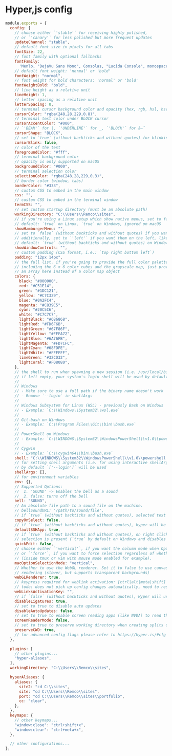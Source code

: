 # Hyper,js config

```js filename="Hyper.js config" copy
module.exports = {
  config: {
    // choose either `'stable'` for receiving highly polished,
    // or `'canary'` for less polished but more frequent updates
    updateChannel: "stable",
    // default font size in pixels for all tabs
    fontSize: 22,
    // font family with optional fallbacks
    fontFamily:
      'Menlo, "DejaVu Sans Mono", Consolas, "Lucida Console", monospace',
    // default font weight: 'normal' or 'bold'
    fontWeight: "normal",
    // font weight for bold characters: 'normal' or 'bold'
    fontWeightBold: "bold",
    // line height as a relative unit
    lineHeight: 1,
    // letter spacing as a relative unit
    letterSpacing: 0,
    // terminal cursor background color and opacity (hex, rgb, hsl, hsv, hwb or cmyk)
    cursorColor: "rgba(248,28,229,0.8)",
    // terminal text color under BLOCK cursor
    cursorAccentColor: "#000",
    // `'BEAM'` for |, `'UNDERLINE'` for _, `'BLOCK'` for â–ˆ
    cursorShape: "BLOCK",
    // set to `true` (without backticks and without quotes) for blinking cursor
    cursorBlink: false,
    // color of the text
    foregroundColor: "#fff",
    // terminal background color
    // opacity is only supported on macOS
    backgroundColor: "#000",
    // terminal selection color
    selectionColor: "rgba(248,28,229,0.3)",
    // border color (window, tabs)
    borderColor: "#333",
    // custom CSS to embed in the main window
    css: "",
    // custom CSS to embed in the terminal window
    termCSS: "",
    // set custom startup directory (must be an absolute path)
    workingDirectory: "C:\\Users\\Remco\\sites",
    // if you're using a Linux setup which show native menus, set to false
    // default: `true` on Linux, `true` on Windows, ignored on macOS
    showHamburgerMenu: "",
    // set to `false` (without backticks and without quotes) if you want to hide the minimize, maximize and close buttons
    // additionally, set to `'left'` if you want them on the left, like in Ubuntu
    // default: `true` (without backticks and without quotes) on Windows and Linux, ignored on macOS
    showWindowControls: "",
    // custom padding (CSS format, i.e.: `top right bottom left`)
    padding: "12px 14px",
    // the full list. if you're going to provide the full color palette,
    // including the 6 x 6 color cubes and the grayscale map, just provide
    // an array here instead of a color map object
    colors: {
      black: "#000000",
      red: "#C51E14",
      green: "#1DC121",
      yellow: "#C7C329",
      blue: "#0A2FC4",
      magenta: "#C839C5",
      cyan: "#20C5C6",
      white: "#C7C7C7",
      lightBlack: "#686868",
      lightRed: "#FD6F6B",
      lightGreen: "#67F86F",
      lightYellow: "#FFFA72",
      lightBlue: "#6A76FB",
      lightMagenta: "#FD7CFC",
      lightCyan: "#68FDFE",
      lightWhite: "#FFFFFF",
      limeGreen: "#32CD32",
      lightCoral: "#F08080",
    },
    // the shell to run when spawning a new session (i.e. /usr/local/bin/fish)
    // if left empty, your system's login shell will be used by default
    //
    // Windows
    // - Make sure to use a full path if the binary name doesn't work
    // - Remove `--login` in shellArgs
    //
    // Windows Subsystem for Linux (WSL) - previously Bash on Windows
    // - Example: `C:\\Windows\\System32\\wsl.exe`
    //
    // Git-bash on Windows
    // - Example: `C:\\Program Files\\Git\\bin\\bash.exe`
    //
    // PowerShell on Windows
    // - Example: `C:\\WINDOWS\\System32\\WindowsPowerShell\\v1.0\\powershell.exe`
    //
    // Cygwin
    // - Example: `C:\\cygwin64\\bin\\bash.exe`
    shell: "C:\\WINDOWS\\System32\\WindowsPowerShell\\v1.0\\powershell.exe",
    // for setting shell arguments (i.e. for using interactive shellArgs: `['-i']`)
    // by default `['--login']` will be used
    shellArgs: [],
    // for environment variables
    env: {},
    // Supported Options:
    //  1. 'SOUND' -> Enables the bell as a sound
    //  2. false: turns off the bell
    bell: "SOUND",
    // An absolute file path to a sound file on the machine.
    // bellSoundURL: '/path/to/sound/file',
    // if `true` (without backticks and without quotes), selected text will automatically be copied to the clipboard
    copyOnSelect: false,
    // if `true` (without backticks and without quotes), hyper will be set as the default protocol client for SSH
    defaultSSHApp: true,
    // if `true` (without backticks and without quotes), on right click selected text will be copied or pasted if no
    // selection is present (`true` by default on Windows and disables the context menu feature)
    quickEdit: false,
    // choose either `'vertical'`, if you want the column mode when Option key is hold during selection (Default)
    // or `'force'`, if you want to force selection regardless of whether the terminal is in mouse events mode
    // (inside tmux or vim with mouse mode enabled for example).
    macOptionSelectionMode: "vertical",
    // Whether to use the WebGL renderer. Set it to false to use canvas-based
    // rendering (slower, but supports transparent backgrounds)
    webGLRenderer: true,
    // keypress required for weblink activation: [ctrl|alt|meta|shift]
    // todo: does not pick up config changes automatically, need to restart terminal :/
    webLinksActivationKey: "",
    // if `false` (without backticks and without quotes), Hyper will use ligatures provided by some fonts
    disableLigatures: true,
    // set to true to disable auto updates
    disableAutoUpdates: false,
    // set to true to enable screen reading apps (like NVDA) to read the contents of the terminal
    screenReaderMode: false,
    // set to true to preserve working directory when creating splits or tabs
    preserveCWD: true,
    // for advanced config flags please refer to https://hyper.is/#cfg
  },

  plugins: [
    // other plugins...
    "hyper-aliases",
  ],
  workingDirectory: "C:\\Users\\Remco\\sites",

  hyperAliases: {
    aliases: {
      site2: "cd C:\\sites",
      site: "cd C:\\Users\\Remco\\sites",
      port: "cd C:\\Users\\Remco\\sites\\portfolio",
      cc: "clear",
    },
  },
  keymaps: {
    // other keymaps...
    "window:close": "ctrl+shift+x",
    "window:clear": "ctrl+meta+x",
  },

  // other configurations...
};
```

